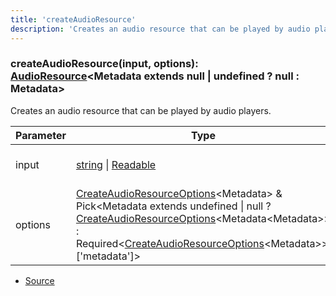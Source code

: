 ```yaml
---
title: 'createAudioResource'
description: 'Creates an audio resource that can be played by audio players.'
---
```


### createAudioResource(input, options): [AudioResource](/api/discord-voip/classes/AudioResource)\<Metadata extends null | undefined ? null : Metadata>

Creates an audio resource that can be played by audio players.

| Parameter | Type                                                                                                                                                                                                                                                                                                                                                                   | Optional | Description                                    |
| --------- | ---------------------------------------------------------------------------------------------------------------------------------------------------------------------------------------------------------------------------------------------------------------------------------------------------------------------------------------------------------------------- | -------- | ---------------------------------------------- |
| input     | [string](https://developer.mozilla.org/en-US/docs/Web/JavaScript/Reference/Global_Objects/String) \| [Readable](https://nodejs.org/dist/latest/docs/api/stream.html#stream_class_stream_readable)                                                                                                                                                                      | ❌       | The resource to play                           |
| options   | [CreateAudioResourceOptions](/api/discord-voip/types/CreateAudioResourceOptions)\<Metadata> & Pick\<Metadata extends undefined \| null ? [CreateAudioResourceOptions](/api/discord-voip/types/CreateAudioResourceOptions)\<Metadata\<Metadata>> : Required\<[CreateAudioResourceOptions](/api/discord-voip/types/CreateAudioResourceOptions)\<Metadata>>\['metadata']> | ❌       | Configurable options for creating the resource |

- [Source](https://github.com/androz2091/discord-player/blob/ce04b3f4c6671029ce4d4aa9090e56ac7e7f5666/packages/discord-voip/src/audio/AudioResource.ts#L220)

